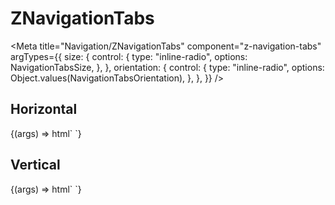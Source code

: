 
# ZNavigationTabs

<Meta
  title="Navigation/ZNavigationTabs"
  component="z-navigation-tabs"
  argTypes={{
    size: {
      control: {
        type: "inline-radio",
        options: NavigationTabsSize,
      },
    },
    orientation: {
      control: {
        type: "inline-radio",
        options: Object.values(NavigationTabsOrientation),
      },
    },
  }}
/>

## Horizontal

<Canvas>
  <Story
    name="z-navigation-tabs horizontal"
    args={{
      orientation: NavigationTabsOrientation.HORIZONTAL,
      size: NavigationTabsSize.BIG,
    }}
    parameters={{
      controls: {
        exclude: ["orientation"],
      },
    }}
  >
    {(args) => html`
      <z-navigation-tabs
        orientation=${args.orientation}
        size=${args.size}
      >
        <z-navigation-tab
          icon="house"
          label="Home"
        ></z-navigation-tab>
        <z-navigation-tab
          icon="map"
          label="Maps"
        ></z-navigation-tab>
        <z-navigation-tab
          icon="download"
          label="Download"
          disabled
        ></z-navigation-tab>
        <z-navigation-tab
          icon="user-avatar"
          label="Users"
        ></z-navigation-tab>
        <z-navigation-tab
          icon="artist"
          label="Artisti"
        ></z-navigation-tab>
        <z-navigation-tab-link
          href="https://www.google.com"
          icon="arrow-quad-north-east"
          label="External link"
          target="_blank"
          htmlTitle="Go to Google"
        ></z-navigation-tab-link>
      </z-navigation-tabs>
    `}
  </Story>
</Canvas>

## Vertical

<Canvas>
  <Story
    name="z-navigation-tabs vertical"
    args={{
      orientation: NavigationTabsOrientation.VERTICAL,
      size: NavigationTabsSize.BIG,
    }}
    parameters={{
      controls: {
        exclude: ["orientation", "size"],
      },
    }}
  >
    {(args) => html`
      <z-navigation-tabs orientation=${args.orientation}>
        <z-navigation-tab
          icon="house"
          label="Home"
        ></z-navigation-tab>
        <z-navigation-tab
          icon="map"
          label="Maps"
        ></z-navigation-tab>
        <z-navigation-tab
          icon="download"
          label="Download"
          disabled
        ></z-navigation-tab>
        <z-navigation-tab
          icon="user-avatar"
          label="Users"
        ></z-navigation-tab>
        <z-navigation-tab
          icon="artist"
          label="Artisti"
        ></z-navigation-tab>
        <z-navigation-tab-link
          href="https://www.google.com"
          icon="arrow-quad-north-east"
          label="External link"
          target="_blank"
          htmlTitle="Go to Google"
        ></z-navigation-tab-link>
      </z-navigation-tabs>
    `}
  </Story>
</Canvas>

<ArgsTable of="z-navigation-tabs" />
